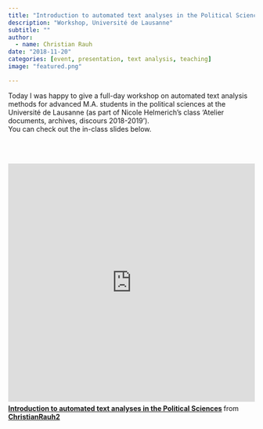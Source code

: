 ```yaml
---
title: "Introduction to automated text analyses in the Political Sciences"
description: "Workshop, Université de Lausanne"
subtitle: ""
author: 
  - name: Christian Rauh
date: "2018-11-20"
categories: [event, presentation, text analysis, teaching]
image: "featured.png"

---
```


Today I was happy to give a full-day workshop on automated text analysis methods for advanced M.A. students in the political sciences at the Université de Lausanne (as part of Nicole Helmerich's class 'Atelier documents, archives, discours 2018-2019').
<br>
You can check out the in-class slides below.

<br>
<br>
  

  
  <iframe src="https://www.slideshare.net/slideshow/embed_code/key/x7HO1FH8IVVwB5?startSlide=1" width="597" height="486" frameborder="0" marginwidth="0" marginheight="0" scrolling="no" style="border: var(--border-1) solid #CCC; border-width:1px; margin-bottom:5px;max-width: 100%;" allowfullscreen></iframe>
  <div style="margin-bottom:5px"><strong>
  <a href="https://www.slideshare.net/slideshow/introduction-to-automated-text-analyses-in-the-political-sciences/123388277" title="Introduction to automated text analyses in the Political Sciences" target="_blank">Introduction to automated text analyses in the Political Sciences</a>
  </strong> from <strong>
  <a href="https://de.slideshare.net/ChristianRauh2" target="_blank">ChristianRauh2</a>
  </strong></div>
  

  
  
  

